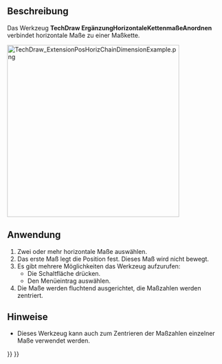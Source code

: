 <languages/>

{{Docnav/de
|[[TechDraw_ExtensionPositionSectionView/de|ErgänzungSchnittAusrichten]]
|[[TechDraw_ExtensionPosVertChainDimension/de|ErgänzungVertikaleKettenmaßeAnordnen]]
|[[TechDraw_Workbench/de|TechDraw]]
|IconL=TechDraw_ExtensionPositionSectionView.svg
|IconR=TechDraw_ExtensionPosVertChainDimension.svg
|IconC=Workbench_TechDraw.svg
}}

{{GuiCommand/de
|Name=TechDraw ExtensionPosHorizChainDimension
|Name/de=TechDraw ErgänzungHorizontaleKettenmaßeAnordnen
|MenuLocation=TechDraw → Ergänzungen: Merkmale/Änderungen → Horizontale Kettenmaße anordnen
|Workbenches=[[TechDraw_Workbench/de|TechDraw]]
|Shortcut=
|Version=0.20
|SeeAlso=[[TechDraw_ExtensionPosVertChainDimension/de|TechDraw ErgänzungVertikaleKettenmaßeAnordnen]], [[TechDraw_ExtensionPosObliqueChainDimension/de|TechDraw ErgänzungSchrägeKettenmaßeAnordnen]]
}}

<span id="Description"></span>
==Beschreibung==

Das Werkzeug '''TechDraw ErgänzungHorizontaleKettenmaßeAnordnen''' verbindet horizontale Maße zu einer Maßkette.

[[Image:TechDraw_ExtensionPosHorizChainDimensionExample.png|400px]]
{{Caption|Rechts die als Kette angeordneten Maße}}

<span id="Usage"></span>
==Anwendung==

# Zwei oder mehr horizontale Maße auswählen.
# Das erste Maß legt die Position fest. Dieses Maß wird nicht bewegt.
# Es gibt mehrere Möglichkeiten das Werkzeug aufzurufen:
#* Die Schaltfläche {{Button|[[Image:TechDraw_ExtensionPosHorizChainDimension.svg|16px]] [[TechDraw_ExtensionPosHorizChainDimension/de|Horizontale Kettenmaße anordnen]]}} drücken.
#* Den Menüeintrag {{MenuCommand|TechDraw → Ergänzungen: Merkmale/Änderungen → [[Image:TechDraw_ExtensionPosHorizChainDimension.svg|16px]] Horizontale Kettenmaße anordnen}} auswählen.
# Die Maße werden fluchtend ausgerichtet, die Maßzahlen werden zentriert.

<span id="Notes"></span>
==Hinweise==

* Dieses Werkzeug kann auch zum Zentrieren der Maßzahlen einzelner Maße verwendet werden.


{{Docnav/de
|[[TechDraw_ExtensionPositionSectionView/de|ErgänzungSchnittAusrichten]]
|[[TechDraw_ExtensionPosVertChainDimension/de|ErgänzungVertikaleKettenmaßeAnordnen]]
|[[TechDraw_Workbench/de|TechDraw]]
|IconL=TechDraw_ExtensionPositionSectionView.svg
|IconR=TechDraw_ExtensionPosVertChainDimension.svg
|IconC=Workbench_TechDraw.svg
}}

{{TechDraw_Tools_navi{{#translation:}}}}
{{Userdocnavi{{#translation:}}}}